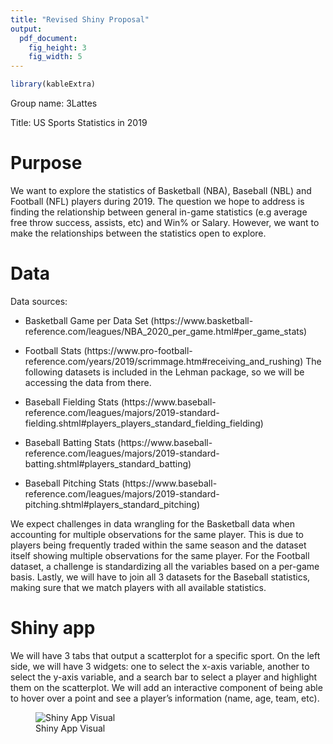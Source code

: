 ```yaml
---
title: "Revised Shiny Proposal"
output: 
  pdf_document:
    fig_height: 3
    fig_width: 5
---
```


```r
library(kableExtra)
```

<!-- Change the title to "Shiny Proposal for Group A# or B#", depending on your section, with your # -->

<!-- For the Revised proposal, add "Revised" to the title -->

Group name: 3Lattes

<!-- The group name will be used as the name of your group repo for both group projects. -->


Title: US Sports Statistics in 2019

<!-- The tentative title of your shiny project -->

# Purpose

<!-- Describe the general topic/phenomena you want to explore, as well as some questions that you hope to address. -->

We want to explore the statistics of Basketball (NBA), Baseball (NBL) and Football (NFL) players during 2019. The question we hope to address is finding the relationship between general in-game statistics (e.g average free throw success, assists, etc) and Win% or Salary. However, we want to make the relationships between the statistics open to explore.

# Data 

<!-- Identify one or more data sources that could be used in the project. What form is the data in (downloadable csv file? needs to be scraped from web?)? What do you imagine will be challenging about ingesting and/or wrangling the data? -->

Data sources:

+ Basketball Game per Data Set (https://www.basketball-reference.com/leagues/NBA_2020_per_game.html#per_game_stats)
+ Football Stats (https://www.pro-football-reference.com/years/2019/scrimmage.htm#receiving_and_rushing)
The following datasets is included in the Lehman package, so we will be accessing the data from there.

+ Baseball Fielding Stats (https://www.baseball-reference.com/leagues/majors/2019-standard-fielding.shtml#players_players_standard_fielding_fielding)
+ Baseball Batting Stats (https://www.baseball-reference.com/leagues/majors/2019-standard-batting.shtml#players_standard_batting)
+ Baseball Pitching Stats (https://www.baseball-reference.com/leagues/majors/2019-standard-pitching.shtml#players_standard_pitching)

We expect challenges in data wrangling for the Basketball data when accounting for multiple observations for the same player. This is due to players being frequently traded within the same season and the dataset itself showing multiple observations for the same player. For the Football dataset, a challenge is standardizing all the variables based on a per-game basis. Lastly, we will have to join all 3 datasets for the Baseball statistics, making sure that we match players with all available statistics.

# Shiny app

<!-- Describe some visualizations, tables, and/or other components you envision including in your Shiny app. What will the interactive components be? -->

We will have 3 tabs that output a scatterplot for a specific sport. On the left side, we will have 3 widgets: one to select the x-axis variable, another to select the y-axis variable, and a search bar to select a player and highlight them on the scatterplot. We will add an interactive component of being able to hover over a point and see a player’s information (name, age, team, etc).

![Shiny App Visual](Shiny App Visual.jpg)
